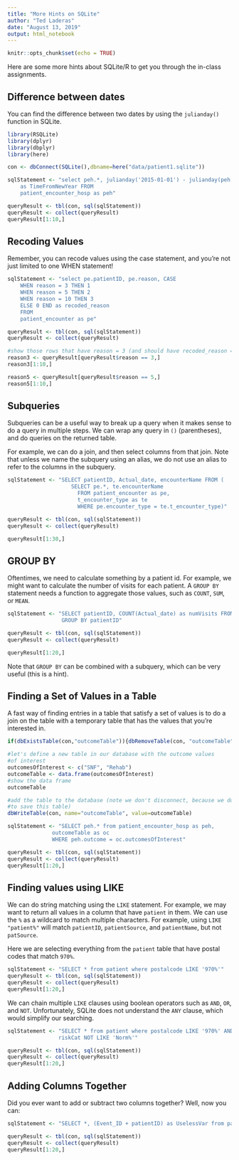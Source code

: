```yaml
---
title: "More Hints on SQLite"
author: "Ted Laderas"
date: "August 13, 2019"
output: html_notebook
---
```


```r
knitr::opts_chunk$set(echo = TRUE)
```

Here are some more hints about SQLite/R to get you through the in-class assignments.

## Difference between dates

You can find the difference between two dates by using the `julianday()` function in SQLite.

```r
library(RSQLite)
library(dplyr)
library(dbplyr)
library(here)

con <- dbConnect(SQLite(),dbname=here("data/patient1.sqlite"))

sqlStatement <- "select peh.*, julianday('2015-01-01') - julianday(peh.Admit_date) 
    as TimeFromNewYear FROM
    patient_encounter_hosp as peh"

queryResult <- tbl(con, sql(sqlStatement))
queryResult <- collect(queryResult)
queryResult[1:10,]
```

## Recoding Values

Remember, you can recode values using the case statement, and you're not just limited to one WHEN statement!

```r
sqlStatement <- "select pe.patientID, pe.reason, CASE 
    WHEN reason = 3 THEN 1 
    WHEN reason = 5 THEN 2
    WHEN reason = 10 THEN 3
    ELSE 0 END as recoded_reason
    FROM
    patient_encounter as pe"

queryResult <- tbl(con, sql(sqlStatement))
queryResult <- collect(queryResult)

#show those rows that have reason = 3 (and should have recoded_reason = 1)
reason3 <- queryResult[queryResult$reason == 3,]
reason3[1:10,]

reason5 <- queryResult[queryResult$reason == 5,]
reason5[1:10,]

```

## Subqueries

Subqueries can be a useful way to break up a query when it makes sense to do a query in multiple steps. We can wrap any query in `()` (parentheses), and do queries on the returned table. 

For example, we can do a join, and then select columns from that join. Note that unless we name the subquery using an alias, we do not use an alias to refer to the columns in the subquery.  

```r
sqlStatement <- "SELECT patientID, Actual_date, encounterName FROM (
                    SELECT pe.*, te.encounterName 
                      FROM patient_encounter as pe,
                      t_encounter_type as te
                      WHERE pe.encounter_type = te.t_encounter_type)"

queryResult <- tbl(con, sql(sqlStatement))
queryResult <- collect(queryResult)

queryResult[1:30,]
```

## GROUP BY

Oftentimes, we need to calculate something by a patient id. For example, we might want to calculate the number of visits for each patient. A `GROUP BY` statement needs a function to aggregate those values, such as `COUNT`, `SUM`, or `MEAN`.

```r
sqlStatement <- "SELECT patientID, COUNT(Actual_date) as numVisits FROM patient_encounter
                 GROUP BY patientID"

queryResult <- tbl(con, sql(sqlStatement))
queryResult <- collect(queryResult)

queryResult[1:20,]
```

Note that `GROUP BY` can be combined with a subquery, which can be very useful (this is a hint).

## Finding a Set of Values in a Table

A fast way of finding entries in a table that satisfy a set of values is to do a join on the table with a temporary table that has the values that you're interested in.

```r
if(dbExistsTable(con,"outcomeTable")){dbRemoveTable(con, "outcomeTable")}
```

```r
#let's define a new table in our database with the outcome values
#of interest
outcomesOfInterest <- c("SNF", "Rehab")
outcomeTable <- data.frame(outcomesOfInterest)
#show the data frame
outcomeTable

#add the table to the database (note we don't disconnect, because we don't want
#to save this table)
dbWriteTable(con, name="outcomeTable", value=outcomeTable)

sqlStatement <- "SELECT peh.* from patient_encounter_hosp as peh, 
              outcomeTable as oc
              WHERE peh.outcome = oc.outcomesOfInterest"

queryResult <- tbl(con, sql(sqlStatement))
queryResult <- collect(queryResult)
queryResult[1:20,]
```

## Finding values using LIKE

We can do string matching using the `LIKE` statement. For example, we may want to return all values in a column that have `patient` in them. We can use the `%` as a wildcard to match multiple characters. For example, using `LIKE "patient%"` will match `patientID`, `patientSource`, and `patientName`, but not `patSource`.

Here we are selecting everything from the `patient` table that have postal codes that match `970%`. 

```r
sqlStatement <- "SELECT * from patient where postalcode LIKE '970%'"
queryResult <- tbl(con, sql(sqlStatement))
queryResult <- collect(queryResult)
queryResult[1:20,]
```

We can chain multiple `LIKE` clauses using boolean operators such as `AND`, `OR`, and `NOT`. Unfortunately, SQLite does not understand the `ANY` clause, which would simplify our searching.

```r
sqlStatement <- "SELECT * from patient where postalcode LIKE '970%' AND 
                riskCat NOT LIKE 'Norm%'"

queryResult <- tbl(con, sql(sqlStatement))
queryResult <- collect(queryResult)
queryResult[1:20,]
```

## Adding Columns Together

Did you ever want to add or subtract two columns together? Well, now you can:

```r
sqlStatement <- "SELECT *, (Event_ID + patientID) as UselessVar from patient_encounter_hosp"

queryResult <- tbl(con, sql(sqlStatement))
queryResult <- collect(queryResult)
queryResult[1:20,]
```